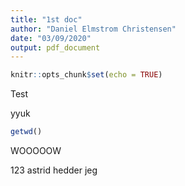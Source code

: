 ```yaml
---
title: "1st doc"
author: "Daniel Elmstrom Christensen"
date: "03/09/2020"
output: pdf_document
---
```


```r
knitr::opts_chunk$set(echo = TRUE)
```

Test

yyuk

```r
getwd()
```

WOOOOOW

123 astrid hedder jeg
